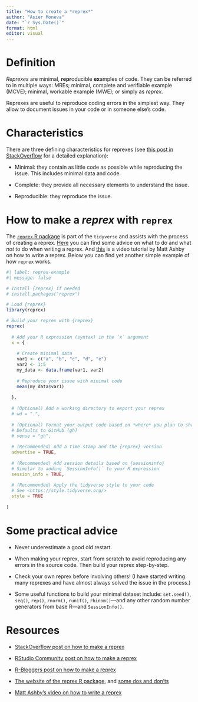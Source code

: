 ```yaml
---
title: "How to create a *reprex*"
author: "Asier Moneva"
date: "`r Sys.Date()`"
format: html
editor: visual
---
```


# Definition

*Reprexes* are minimal, **repr**oducible **ex**amples of code. They can be referred to in multiple ways: MREs; minimal, complete and verifiable example (MCVE); minimal, workable example (MWE); or simply as *reprex*.

Reprexes are useful to reproduce coding errors in the simplest way. They allow to document issues in your code or in someone else's code.

# Characteristics

There are three defining characteristics for reprexes (see [this post in StackOverflow](https://stackoverflow.com/help/minimal-reproducible-example/) for a detailed explanation):

-   Minimal: they contain as little code as possible while reproducing the issue. This includes minimal data and code.

-   Complete: they provide all necessary elements to understand the issue.

-   Reproducible: they reproduce the issue.

# How to make a *reprex* with `reprex` {reprex=""}

The [`reprex` R package](https://reprex.tidyverse.org/articles/learn-reprex.html) is part of the `tidyverse` and assists with the process of creating a reprex*.* [Here](https://reprex.tidyverse.org/articles/reprex-dos-and-donts.html) you can find some advice on what to do and what *not* to do when writing a reprex. And [this](https://youtu.be/hlcftgeTAyY) is a video tutorial by Matt Ashby on how to write a reprex. Below you can find yet another simple example of how `reprex` works.

```r
#| label: reprex-example
#| message: false 

# Install {reprex} if needed
# install.packages("reprex")

# Load {reprex}
library(reprex)

# Build your reprex with {reprex} 
reprex(
  
  # Add your R expression (syntax) in the `x` argument
  x = {
    
    # Create minimal data
    var1 <- c("a", "b", "c", "d", "e")
    var2 <- 1:5
    my_data <- data.frame(var1, var2)
    
    # Reproduce your issue with minimal code
    mean(my_data$var1)
    
  },
  
  # (Optional) Add a working directory to export your reprex
  # wd = ".",
  
  # (Optional) Format your output code based on *where* you plan to share your reprex
  # Defaults to GitHub (gh)
  # venue = "gh",
  
  # (Recommended) Add a time stamp and the {reprex} version
  advertise = TRUE,
  
  # (Recommended) Add session details based on {sessioninfo} 
  # Similar to adding `SessionInfo()` to your R expression
  session_info = TRUE,
  
  # (Recommended) Apply the tidyverse style to your code
  # See <https://style.tidyverse.org/>
  style = TRUE
  
)
```

# Some practical advice

-   Never underestimate a good old restart.

-   When making your reprex, start from scratch to avoid reproducing any errors in the source code. Then build your reprex step-by-step.

-   Check your own reprex before involving others! (I have started writing many reprexes and have almost always solved the issue in the process.)

-   Some useful functions to build your minimal dataset include: `set.seed()`, `seq()`, `rep()`, `rnorm()`, `runif()`, `rbinom()`---and any other random number generators from base R---and `SessionInfo()`.

# Resources

-   [StackOverflow post on how to make a reprex](https://stackoverflow.com/help/minimal-reproducible-example)

-   [RStudio Community post on how to make a reprex](https://community.rstudio.com/t/faq-how-to-do-a-minimal-reproducible-example-reprex-for-beginners/23061)

-   [R-Bloggers post on how to make a reprex](https://www.r-bloggers.com/2020/10/how-to-make-a-reprex/)

-   [The website of the reprex R package](https://reprex.tidyverse.org/articles/learn-reprex.html), and [some dos and don'ts](https://reprex.tidyverse.org/articles/reprex-dos-and-donts.html)

-   [Matt Ashby's video on how to write a reprex](https://youtu.be/hlcftgeTAyY)

